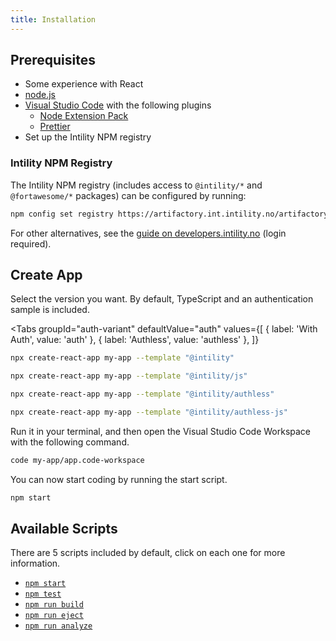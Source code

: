```yaml
---
title: Installation
---
```




## Prerequisites

- Some experience with React
- [node.js](https://nodejs.org/)
- [Visual Studio Code](https://code.visualstudio.com/) with the following plugins
  - [Node Extension Pack](https://marketplace.visualstudio.com/items?itemName=swellaby.node-pack)
  - [Prettier](https://marketplace.visualstudio.com/items?itemName=esbenp.prettier-vscode)
- Set up the Intility NPM registry

### Intility NPM Registry

The Intility NPM registry (includes access to `@intility/*` and `@fortawesome/*` packages) can be configured by running:

```bash
npm config set registry https://artifactory.int.intility.no/artifactory/api/npm/npm/
```

For other alternatives, see the [guide on developers.intility.no](https://developers.intility.no/guides/tutorials/npm) (login required).

## Create App

Select the version you want. By default, TypeScript and an authentication sample is included.


<Tabs
  groupId="auth-variant"
  defaultValue="auth"
  values={[
    { label: 'With Auth', value: 'auth' },
    { label: 'Authless', value: 'authless' },
  ]}
>
<TabItem value="auth">
<Tabs
  groupId="typed"
  defaultValue="typed"
  values={[
    { label: 'TypeScript', value: 'typed' },
    { label: 'JavaScript', value: 'plain' },
  ]}
>
<TabItem value="typed">

```bash
npx create-react-app my-app --template "@intility"
```

</TabItem>
<TabItem value="plain">

```bash
npx create-react-app my-app --template "@intility/js"
```

</TabItem>
</Tabs>
</TabItem>
<TabItem value="authless">
<Tabs
  groupId="typed"
  defaultId="typed"
  values={[
    { label: 'TypeScript', value: 'typed' },
    { label: 'JavaScript', value: 'plain' },
  ]}
>
<TabItem value="typed">

```bash
npx create-react-app my-app --template "@intility/authless"
```

</TabItem>
<TabItem value="plain">

```bash
npx create-react-app my-app --template "@intility/authless-js"
```

</TabItem>
</Tabs>
</TabItem>
</Tabs>

Run it in your terminal, and then open the Visual Studio Code Workspace with the following command.

```bash
code my-app/app.code-workspace
```

You can now start coding by running the start script.

```bash
npm start
```

## Available Scripts

There are 5 scripts included by default, click on each one for more information.

- [`npm start`](https://create-react-app.dev/docs/available-scripts#npm-start)
- [`npm test`](https://create-react-app.dev/docs/available-scripts#npm-test)
- [`npm run build`](https://create-react-app.dev/docs/available-scripts#npm-run-build)
- [`npm run eject`](https://create-react-app.dev/docs/available-scripts#npm-run-eject)
- [`npm run analyze`](/getting-started/included-dependencies#source-map-explorer)